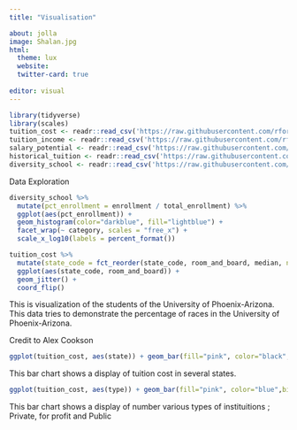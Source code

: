 ```yaml
---
title: "Visualisation"

about: jolla
image: Shalan.jpg
html:
  theme: lux
  website:
  twitter-card: true
  
editor: visual
---
```


```r
library(tidyverse)
library(scales)
tuition_cost <- readr::read_csv('https://raw.githubusercontent.com/rfordatascience/tidytuesday/master/data/2020/2020-03-10/tuition_cost.csv')
tuition_income <- readr::read_csv('https://raw.githubusercontent.com/rfordatascience/tidytuesday/master/data/2020/2020-03-10/tuition_income.csv') 
salary_potential <- readr::read_csv('https://raw.githubusercontent.com/rfordatascience/tidytuesday/master/data/2020/2020-03-10/salary_potential.csv')
historical_tuition <- readr::read_csv('https://raw.githubusercontent.com/rfordatascience/tidytuesday/master/data/2020/2020-03-10/historical_tuition.csv')
diversity_school <- readr::read_csv('https://raw.githubusercontent.com/rfordatascience/tidytuesday/master/data/2020/2020-03-10/diversity_school.csv')

```

Data Exploration

```r
diversity_school %>%
  mutate(pct_enrollment = enrollment / total_enrollment) %>%
  ggplot(aes(pct_enrollment)) +
  geom_histogram(color="darkblue", fill="lightblue") +
  facet_wrap(~ category, scales = "free_x") +
  scale_x_log10(labels = percent_format())
```

```r
tuition_cost %>%
  mutate(state_code = fct_reorder(state_code, room_and_board, median, na.rm = TRUE)) %>%
  ggplot(aes(state_code, room_and_board)) +
  geom_jitter() +
  coord_flip()
```


This is visualization of the students of the University of Phoenix-Arizona. This data tries to demonstrate the percentage of races in the University of Phoenix-Arizona.

Credit to Alex Cookson

```r
ggplot(tuition_cost, aes(state)) + geom_bar(fill="pink", color="black",binwidth =1)  

```
This bar chart shows a display of tuition cost in several states.
```r
ggplot(tuition_cost, aes(type)) + geom_bar(fill="pink", color="blue",binwidth =20)  

```

This bar chart shows a display of number various types of instituitions ; Private, for profit and Public 

